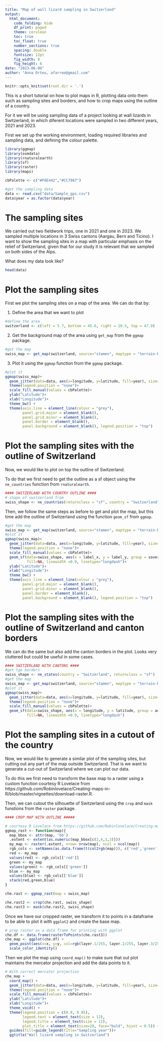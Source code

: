 ```yaml
---
title: "Map of wall lizard sampling in Switzerland"
output:
  html_document:
    code_folding: hide
    df_print: paged
    theme: cerulean
    toc: true
    toc_float: true
    number_sections: true
    spacing: double
    fontsize: 12pt
    fig_width: 8
    fig_height: 6
date: "2023-06-06"
author: "Anna Orteu, afarreo@gmail.com"
---
```

```r
knitr::opts_knit$set(root.dir = '.')
```

This is a short tutorial on how to plot maps in R, plotting data onto them such as sampling sites and borders, and how to crop maps using the outline of a country.

For it we will be using sampling data of a project looking at wall lizards in Switzerland, in which diferent locations were sampled in two different years, 2021 and 2023. 

First we set up the working environment, loading required libraries and sampling data, and defining the colour palette.

```r
library(ggmap)
library(osmdata)
library(rnaturalearth)
library(sf)
library(raster)
library(maps)

cbPalette <- c("#F0E442","#CC79A7")

#get the sampling data 
data <- read.csv("data/Sample_gps.csv")
data$year = as.factor(data$year)
```

# The sampling sites

We carried out two fieldwork trips, one in 2021 and one in 2023. We sampled multiple locations in 3 Swiss cantons (Aargau, Bern and Ticino). I want to show the sampling sites in a map with particular emphasis on the relief of Switzerland, given that for our study it is relevant that we sampled on both sides of the Alps. 

What does my data look like? 
```r
head(data)
```

# Plot the sampling sites

First we plot the sampling sites on a map of the area. We can do that by: 

1. Define the area that we want to plot 
```r
#define the area
switzerland <- c(left = 5.7, bottom = 45.6, right = 10.5, top = 47.9)
```

2. Get the background map of the area using `get_map` from the `ggmap` package.
```r
#get the map
swiss_map <- get_map(switzerland, source="stamen", maptype = "terrain-background", color = "color", force=TRUE)
```

3. Plot it using the `ggmap` function from the `ggmap` package.
```r
#plot it
ggmap(swiss_map)+
  geom_jitter(data=data, aes(x=longitude, y=latitude, fill=year), size=3, shape=21, width = 0.01, height = 0.01)+
  theme(legend.position = "none")+
  scale_fill_manual(values = cbPalette)+
  ylab("Latitude")+
  xlab("Longitude")+
  theme_bw() +
  theme(axis.line = element_line(colour = "grey"),
        panel.grid.major = element_blank(),
        panel.grid.minor = element_blank(),
        panel.border = element_blank(),
        panel.background = element_blank(), legend.position = "top") 
```

# Plot the sampling sites with the outline of Switzerland

Now, we would like to plot on top the outline of Switzerland. 

To do that we first need to get the outline as a sf object using the `ne_countries` function from `rnaturalearth`.
```r
#### SWITZERLAND WITH COUNTRY OUTLINE ####
# shape of switzerland from 
swiss_shape <- ne_countries(returnclass = "sf", country = "Switzerland", scale = 'large')
```

Then, we follow the same steps as before to get and plot the map, but this time add the outline of Switzerland using the function `geom_sf` from `ggmap`.
```r
#get the map
swiss_map <- get_map(switzerland, source="stamen", maptype = "terrain-background", color = "color", force=TRUE)
#plot it
ggmap(swiss_map)+
  geom_jitter(data=data, aes(x=longitude, y=latitude, fill=year), size=3, shape=21, width = 0.01, height = 0.01)+
  theme(legend.position = "none")+
  scale_fill_manual(values = cbPalette)+
  geom_sf(data=swiss_shape, aes(x = label_x, y = label_y, group = sovereignt), colour = "grey20", 
          fill=NA, linewidth =0.9, linetype="longdash")+
  ylab("Latitude")+
  xlab("Longitude")+
  theme_bw() +
  theme(axis.line = element_line(colour = "grey"),
        panel.grid.major = element_blank(),
        panel.grid.minor = element_blank(),
        panel.border = element_blank(),
        panel.background = element_blank(), legend.position = "top") 
```



# Plot the sampling sites with the outline of Switzerland and canton borders

We can do the same but also add the canton borders in the plot. Looks very cluttered but could be useful in some cases.

```r
#### SWITZERLAND WITH CANTONS ####
#get tge borders
swiss_shape <- ne_states(country = "Switzerland", returnclass = "sf")
#get the map
swiss_map <- get_map(switzerland, source="stamen", maptype = "terrain-background", color = "color", force=TRUE)
#plot it
ggmap(swiss_map)+
  geom_jitter(data=data, aes(x=longitude, y=latitude, fill=year), size=3, shape=21, width = 0.01, height = 0.01)+
  theme(legend.position = "none")+
  scale_fill_manual(values = cbPalette)+
  geom_sf(data=swiss_shape, aes(x = longitude, y = latitude, group = adm0_a3), colour = "grey30", 
          fill=NA, linewidth =0.9, linetype="longdash")

```

# Plot the sampling sites in a cutout of the country

Now, we would like to generate a similar plot of the sampling sites, but cutting out any part of the map outside Switzerland. That is we want to generate a cut-out of Switzerland where we can plot our data. 

To do this we first need to transform the base map to a raster using a custom function courtesy R Lovelace from https://github.com/Robinlovelace/Creating-maps-in-R/blob/master/vignettes/download-raster.R. 

Then, we can cutout the silhouette of Switzerland using the `crop` and `mask` funstions from the `raster` package. 

```r
#### CROP MAP WITH OUTLINE #####

# courtesy R Lovelace from https://github.com/Robinlovelace/Creating-maps-in-R/blob/master/vignettes/download-raster.R
ggmap_rast <- function(map){
  map_bbox <- attr(map, 'bb') 
  .extent <- extent(as.numeric(map_bbox[c(2,4,1,3)]))
  my_map <- raster(.extent, nrow= nrow(map), ncol = ncol(map))
  rgb_cols <- setNames(as.data.frame(t(col2rgb(map))), c('red','green','blue'))
  red <- my_map
  values(red) <- rgb_cols[['red']]
  green <- my_map
  values(green) <- rgb_cols[['green']]
  blue <- my_map
  values(blue) <- rgb_cols[['blue']]
  stack(red,green,blue)
}

che.rast <- ggmap_rast(map = swiss_map)

che.rast2 <- crop(che.rast, swiss_shape) 
che.rast3 <- mask(che.rast2, swiss_shape)
```

Once we have our cropped raster, we transform it to points in a dataframe to be able to plot it with `ggplot2` and create the base map.

```r
# prep raster as a data frame for printing with ggplot
che.df <- data.frame(rasterToPoints(che.rast3))
che_map <- ggplot(che.df) + 
  geom_point(aes(x=x, y=y, col=rgb(layer.1/255, layer.2/255, layer.3/255))) + 
  scale_color_identity()
```

Then we plot the map using `coord_map()` to make sure that out plot maintains the mercator projection and add the data points to it.

```r
# With correct mercator projection
che_map + 
  coord_map() +
  geom_jitter(data=data, aes(x=longitude, y=latitude, fill=year), size=3, shape=21, width = 0.01, height = 0.01)+
  theme(legend.position = "none")+
  scale_fill_manual(values = cbPalette)+
  ylab("Latitude")+
  xlab("Longitude")+
  theme_void() +
  theme(legend.position = c(0.9, 0.85), 
        legend.text = element_text(size = 12),
        legend.title = element_text(size = 12),
        plot.title = element_text(size=20, face="bold", hjust = 0.5)) +
  guides(fill=guide_legend(title="Sampling year"))+
  ggtitle("Wall lizard sampling in Switzerland")


```


